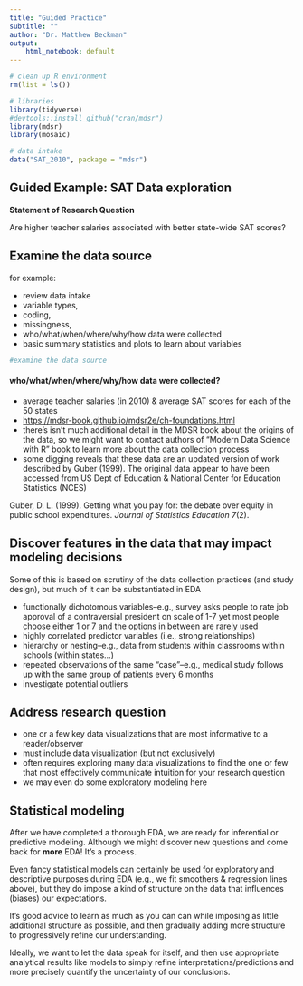 ```yaml
---
title: "Guided Practice"
subtitle: ""
author: "Dr. Matthew Beckman"
output: 
    html_notebook: default
---
```




```r
# clean up R environment
rm(list = ls())

# libraries
library(tidyverse)
#devtools::install_github("cran/mdsr")
library(mdsr)
library(mosaic)

# data intake
data("SAT_2010", package = "mdsr")


```



## Guided Example: SAT Data exploration


**Statement of Research Question**

Are higher teacher salaries associated with better state-wide SAT scores?


## Examine the data source

for example: 

- review data intake
- variable types, 
- coding, 
- missingness, 
- who/what/when/where/why/how data were collected
- basic summary statistics and plots to learn about variables


```r
#examine the data source 


```



#### who/what/when/where/why/how data were collected?

- average teacher salaries (in 2010) & average SAT scores for each of the 50 states
- <https://mdsr-book.github.io/mdsr2e/ch-foundations.html>
- there's isn't much additional detail in the MDSR book about the origins of the data, so we might want to contact authors of "Modern Data Science with R" book to learn more about the data collection process
- some digging reveals that these data are an updated version of work described by Guber (1999).  The original data appear to have been accessed from US Dept of Education & National Center for Education Statistics (NCES)

Guber, D. L. (1999). Getting what you pay for: the debate over equity in public school expenditures. *Journal of Statistics Education 7*(2).



## Discover features in the data that may impact modeling decisions

Some of this is based on scrutiny of the data collection practices (and study design), but much of it can be substantiated in EDA

- functionally dichotomous variables--e.g., survey asks people to rate job approval of a contraversial president on scale of 1-7 yet most people choose either 1 or 7 and the options in between are rarely used
- highly correlated predictor variables (i.e., strong relationships)
- hierarchy or nesting--e.g., data from students within classrooms within schools (within states...)
- repeated observations of the same "case"--e.g., medical study follows up with the same group of patients every 6 months
- investigate potential outliers




## Address research question

- one or a few key data visualizations that are most informative to a reader/observer
- must include data visualization (but not exclusively) 
- often requires exploring many data visualizations to find the one or few that most effectively communicate intuition for your research question
- we may even do some exploratory modeling here











## Statistical modeling

After we have completed a thorough EDA, we are ready for inferential or predictive modeling.  Although we might discover new questions and come back for **more** EDA!  It's a process.

Even fancy statistical models can certainly be used for exploratory and descriptive purposes during EDA (e.g., we fit smoothers & regression lines above), but they do impose a kind of structure on the data that influences (biases) our expectations.  

It's good advice to learn as much as you can can while imposing as little additional structure as possible, and then gradually adding more structure to progressively refine our understanding.  

Ideally, we want to let the data speak for itself, and then use appropriate analytical results like models to simply refine interpretations/predictions and more precisely quantify the uncertainty of our conclusions.  








